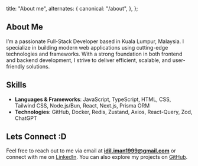   title: "About me",
  alternates: {
    canonical: "/about",
  },
};

## About Me

I’m a passionate Full-Stack Developer based in Kuala Lumpur, Malaysia. I specialize in building modern web applications using cutting-edge technologies and frameworks. With a strong foundation in both frontend and backend development, I strive to deliver efficient, scalable, and user-friendly solutions.

## Skills

- **Languages & Frameworks**: JavaScript, TypeScript, HTML, CSS, Tailwind CSS, Node.js/Bun, React, Next.js, Prisma ORM
- **Technologies**: GitHub, Docker, Redis, Zustand, Axios, React-Query, Zod, ChatGPT

## Lets Connect :D

Feel free to reach out to me via email at **idil.iman1999@gmail.com** or connect with me on [LinkedIn](https://linkedin.com/in/idil-iman). You can also explore my projects on [GitHub](https://github.com/idiliman).
